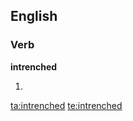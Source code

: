 ==English==

===Verb===
'''intrenched'''

# {{obsolete spelling of|[[entrenched]]}}

[[ta:intrenched]]
[[te:intrenched]]